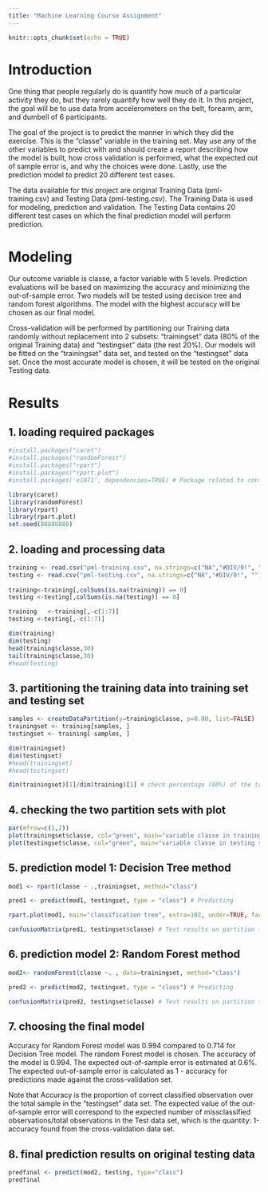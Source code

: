 ---
title: "Machine Learning Course Assignment"
---

```{r setup, include=FALSE}
knitr::opts_chunk$set(echo = TRUE)
```

# Introduction

One thing that people regularly do is quantify how much of a particular activity they do, but they rarely quantify how well they do it. In this project, the goal will be to use data from accelerometers on the belt, forearm, arm, and dumbell of 6 participants.

The goal of the project is to predict the manner in which they did the exercise. This is the "classe" variable in the training set. May use any of the other variables to predict with and should create a report describing how the model is built, how cross validation is performed, what the expected out of sample error is, and why the choices were done. Lastly, use the prediction model to predict 20 different test cases.

The data available for this project are original Training Data (pml-training.csv) and Testing Data (pml-testing.csv). The Training Data is used for modeling, prediction and validation. The Testing Data contains 20 different test cases on which the final prediction model will perform prediction.

# Modeling

Our outcome variable is classe, a factor variable with 5 levels. Prediction evaluations will be based on maximizing the accuracy and minimizing the out-of-sample error. Two models will be tested using decision tree and random forest algorithms. The model with the highest accuracy will be chosen as our final model.

Cross-validation will be performed by partitioning our Training data randomly without replacement into 2 subsets: "trainingset" data (80% of the original Training data) and "testingset" data (the rest 20%). Our models will be fitted on the "trainingset" data set, and tested on the "testingset" data set. Once the most accurate model is chosen, it will be tested on the original Testing data.

# Results

## 1. loading required packages

```{r}
#install.packages("caret")
#install.packages("randomForest")
#install.packages("rpart")
#install.packages("rpart.plot")
#install.packages('e1071', dependencies=TRUE) # Package related to confusionMatrix

library(caret)
library(randomForest)
library(rpart)
library(rpart.plot)
set.seed(88888888)
```

## 2. loading and processing data

```{r}
training <- read.csv("pml-training.csv", na.strings=c("NA","#DIV/0!", ""))
testing <- read.csv("pml-testing.csv", na.strings=c("NA","#DIV/0!", ""))
                    
training<-training[,colSums(is.na(training)) == 0]
testing <-testing[,colSums(is.na(testing)) == 0]

training   <-training[,-c(1:7)]
testing <-testing[,-c(1:7)]

dim(training)
dim(testing)
head(training$classe,30)
tail(training$classe,30)
#head(testing)
```

## 3. partitioning the training data into training set and testing set

```{r}
samples <- createDataPartition(y=training$classe, p=0.80, list=FALSE)
trainingset <- training[samples, ] 
testingset <- training[-samples, ]

dim(trainingset)
dim(testingset)
#head(trainingset)
#head(testingset)

dim(trainingset)[1]/dim(training)[1] # check percentage (80%) of the tranining set portion
```

## 4. checking the two partition sets with plot

```{r}
par(mfrow=c(1,2))
plot(trainingset$classe, col="green", main="variable classe in training set", xlab="classe levels", ylab="frequency")
plot(testingset$classe, col="green", main="variable classe in testing set", xlab="classe levels", ylab="frequency")

```

## 5. prediction model 1: Decision Tree method

```{r}

mod1 <- rpart(classe ~ .,trainingset, method="class")

pred1 <- predict(mod1, testingset, type = "class") # Predicting

rpart.plot(mod1, main="classification tree", extra=102, under=TRUE, faclen=0) # Plot of decision tree
```

```{r}

confusionMatrix(pred1, testingset$classe) # Test results on partition testing set
```

## 6. prediction model 2: Random Forest method

```{r}

mod2<- randomForest(classe ~. , data=trainingset, method="class")

pred2 <- predict(mod2, testingset, type = "class") # Predicting

confusionMatrix(pred2, testingset$classe) # Test results on partition testing set
```

## 7. choosing the final model

Accuracy for Random Forest model was 0.994 compared to 0.714 for Decision Tree model. The random Forest model is chosen. The accuracy of the model is 0.994. The expected out-of-sample error is estimated at 0.6%. The expected out-of-sample error is calculated as 1 - accuracy for predictions made against the cross-validation set. 

Note that Accuracy is the proportion of correct classified observation over the total sample in the "testingset" data set. The expected value of the out-of-sample error will correspond to the expected number of missclassified observations/total observations in the Test data set, which is the quantity: 1-accuracy found from the cross-validation data set.

## 8. final prediction results on original testing data

```{r}
predfinal <- predict(mod2, testing, type="class")
predfinal
```






